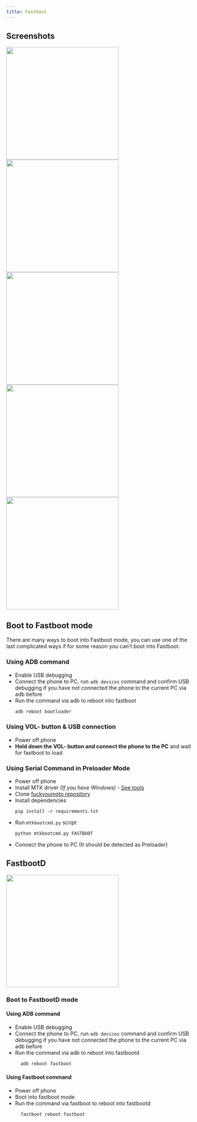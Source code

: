 ```yaml
---
title: Fastboot
---
```




## Screenshots

<Tabs>
    <TabItem value="0" label="Start" default>
        <img src={startImg} width="300" />
    </TabItem>
    <TabItem value="1" label="Recovery">
        <img src={recoveryImg} width="300" />
    </TabItem>
    <TabItem value="2" label="Barcodes">
        <img src={barcodesImg} width="300" />
    </TabItem>
    <TabItem value="3" label="Restart bootloader">
        <img src={restartBootloaderImg} width="300" />
    </TabItem>
    <TabItem value="4" label="Poweroff">
        <img src={poweroffImg} width="300" />
    </TabItem>
</Tabs>

## Boot to Fastboot mode
There are many ways to boot into Fastboot mode, you can use one of the last complicated ways if for some reason you can't boot into Fastboot.

### Using ADB command
- Enable USB debugging
- Connect the phone to PC, run ```adb devices``` command and confirm USB debugging if you have not connected the phone to the current PC via adb before
- Run the command via adb to reboot into fastboot
  ```sh
  adb reboot bootloader
    ```

### Using VOL- button & USB connection
- Power off phone
- **Hold down the VOL- button and connect the phone to the PC** and wait for fastboot to load

### Using Serial Command in Preloader Mode
- Power off phone
- Install MTK driver _(If you have Windows)_ - [See tools](../dev/tools.md)
- Clone [fuckyoumoto repository](https://github.com/moto-penangf/fuckyoumoto)
- Install dependencies
  ```shell
  pip install -r requirements.txt
    ```
- Run ``mtkbootcmd.py`` script
  ```shell
  python mtkbootcmd.py FASTBOOT
  ```
- Connect the phone to PC (It should be detected as Preloader)

## FastbootD
<img src={fastbootdImg} width="300" />

### Boot to FastbootD mode


#### Using ADB command
- Enable USB debugging
- Connect the phone to PC, run ```adb devices``` command and confirm USB debugging if you have not connected the phone to the current PC via adb before
- Run the command via adb to reboot into fastbootd
  ```sh
    adb reboot fastboot
  ```

#### Using Fastboot command
- Power off phone
- Boot into fastboot mode
- Run the command via fastboot to reboot into fastbootd
  ```sh
    fastboot reboot fastboot
  ```